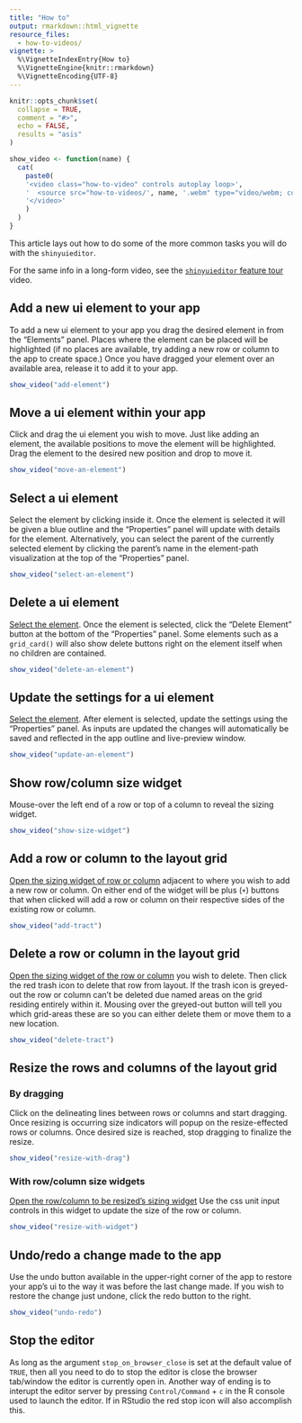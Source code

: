 ```yaml
---
title: "How to"
output: rmarkdown::html_vignette
resource_files:
  - how-to-videos/
vignette: >
  %\VignetteIndexEntry{How to}
  %\VignetteEngine{knitr::rmarkdown}
  %\VignetteEncoding{UTF-8}
---
```


```r
knitr::opts_chunk$set(
  collapse = TRUE,
  comment = "#>",
  echo = FALSE,
  results = "asis"
)

show_video <- function(name) {
  cat(
    paste0(
    '<video class="how-to-video" controls autoplay loop>',
    '  <source src="how-to-videos/', name, '.webm" type="video/webm; codecs=vp9">',
    '</video>'
    )
  )
}

```


<style>
.how-to-video {
  width: 100%;
}
</style>
This article lays out how to do some of the more common tasks you will do with the `shinyuieditor`. 

For the same info in a long-form video, see the [`shinyuieditor` feature tour](https://youtu.be/Zac1qdaYNsY) video.

## Add a new ui element to your app

To add a new ui element to your app you drag the desired element in from the "Elements" panel. Places where the element can be placed will be highlighted (if no places are available, try adding a new row or column to the app to create space.) Once you have dragged your element over an available area, release it to add it to your app. 

```r
show_video("add-element")
```


## Move a ui element within your app 

Click and drag the ui element you wish to move. Just like adding an element, the available positions to move the element will be highlighted. Drag the element to the desired new position and drop to move it. 


```r
show_video("move-an-element")
```

## Select a ui element {#select}

Select the element by clicking inside it. Once the element is selected it will be given a blue outline and the "Properties" panel will update with details for the element. Alternatively, you can select the parent of the currently selected element by clicking the parent's name in the element-path visualization at the top of the "Properties" panel.


```r
show_video("select-an-element")
```

## Delete a ui element

[Select the element](#select). Once the element is selected, click the "Delete Element" button at the bottom of the "Properties" panel. Some elements such as a `grid_card()` will also show delete buttons right on the element itself when no children are contained. 


```r
show_video("delete-an-element")
```

## Update the settings for a ui element

[Select the element](#select). After element is selected, update the settings using the "Properties" panel. As inputs are updated the changes will automatically be saved and reflected in the app outline and live-preview window. 


```r
show_video("update-an-element")
```

## Show row/column size widget {#show-size-widget}

Mouse-over the left end of a row or top of a column to reveal the sizing widget.


```r
show_video("show-size-widget")
```

## Add a row or column to the layout grid

[Open the sizing widget of row or column](#show-size-widget) adjacent to where you wish to add a new row or column. On either end of the widget will be plus (`+`) buttons that when clicked will add a row or column on their respective sides of the existing row or column.


```r
show_video("add-tract")
```

## Delete a row or column in the layout grid

[Open the sizing widget of the row or column](#show-size-widget) you wish to delete. Then click the red trash icon to delete that row from layout. If the trash icon is greyed-out the row or column can't be deleted due named areas on the grid residing entirely within it. Mousing over the greyed-out button will tell you which grid-areas these are so you can either delete them or move them to a new location. 


```r
show_video("delete-tract")
```

## Resize the rows and columns of the layout grid

### By dragging

Click on the delineating lines between rows or columns and start dragging. Once resizing is occurring size indicators will popup on the resize-effected rows or columns. Once desired size is reached, stop dragging to finalize the resize. 


```r
show_video("resize-with-drag")
```

### With row/column size widgets

[Open the row/column to be resized's sizing widget](#show-size-widget) Use the css unit input controls in this widget to update the size of the row or column. 

```r
show_video("resize-with-widget")
```


## Undo/redo a change made to the app

Use the undo button available in the upper-right corner of the app to restore your app's ui to the way it was before the last change made. If you wish to restore the change just undone, click the redo button to the right. 

```r
show_video("undo-redo")
```

## Stop the editor

As long as the argument `stop_on_browser_close` is set at the default value of `TRUE`, then all you need to do to stop the editor is close the browser tab/window the editor is currently open in. Another way of ending is to interupt the editor server by pressing `Control/Command` + `c` in the R console used to launch the editor. If in RStudio the red stop icon will also accomplish this. 
